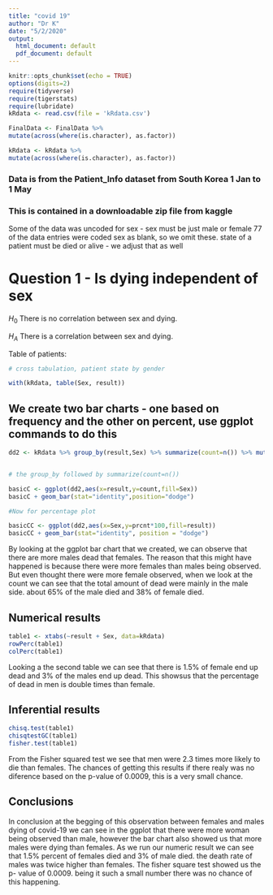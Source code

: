 ```yaml
---
title: "covid 19"
author: "Dr K"
date: "5/2/2020"
output:
  html_document: default
  pdf_document: default
---
```


```r
knitr::opts_chunk$set(echo = TRUE)
options(digits=2)
require(tidyverse)
require(tigerstats)
require(lubridate)
kRdata <- read.csv(file = 'kRdata.csv')
```

```r
FinalData <- FinalData %>%
mutate(across(where(is.character), as.factor))
```

```r
kRdata <- kRdata %>%
mutate(across(where(is.character), as.factor))
```



### Data is from the Patient_Info dataset from South Korea 1 Jan to 1 May 
### This is contained in a downloadable zip file from kaggle

Some of the data was uncoded for sex - sex must be just male or female
77 of the data entries were coded sex  as blank, so we omit these.
state of a patient must be died or alive - we adjust that as well   
  
# Question 1 - Is dying independent of sex

$H_0$ There is no correlation between sex and dying.

$H_A$ There is a correlation between sex and dying.

Table of patients:
```r

# cross tabulation, patient state by gender

with(kRdata, table(Sex, result))

```

## We create two bar charts - one based on frequency and the other on percent, use ggplot commands to do this

```r
dd2 <- kRdata %>% group_by(result,Sex) %>% summarize(count=n()) %>% mutate(prcnt=count/sum(count))


# the group_by followed by summarize(count=n())

basicC <- ggplot(dd2,aes(x=result,y=count,fill=Sex))
basicC + geom_bar(stat="identity",position="dodge")

#Now for percentage plot

basicCC <- ggplot(dd2,aes(x=Sex,y=prcnt*100,fill=result)) 
basicCC + geom_bar(stat="identity", position = "dodge")
```

By looking at the ggplot bar chart that we created, we can observe that there are more males dead that females. The reason that this might have happened is because there were more females than males being observed. But even thought there were more female observed, when we look at the count we can see that the total amount of dead were mainly in the male side. about 65% of the male died and 38% of female died. 

## Numerical results

```r
table1 <- xtabs(~result + Sex, data=kRdata)
rowPerc(table1)
colPerc(table1)
```
Looking a the second table we can see that there is 1.5% of female end up dead and 3% of the males end up dead. This showsus that the percentage of dead in men is double times than female. 

## Inferential results 

```r
chisq.test(table1)
chisqtestGC(table1)
fisher.test(table1)
```

From the Fisher squared test we see that men were 2.3 times more likely to die than females. The chances of getting this results if there realy was  no diference based on the p-value of 0.0009, this is a very small chance.

## Conclusions

In conclusion at the begging of this observation between females and males dying of covid-19 we can see in the ggplot that there were more woman being observed than male, however the bar chart also showed us that more males were dying than females. As we run our numeric result we can see that 1.5% percent of females died and 3% of male died. the death rate of males was twice higher  than females. The fisher square test showed us the p- value of 0.0009. being it such a small number there was no chance of this happening. 

